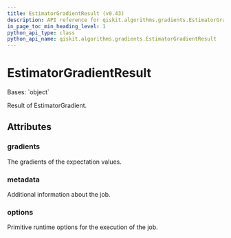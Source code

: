 ```yaml
---
title: EstimatorGradientResult (v0.43)
description: API reference for qiskit.algorithms.gradients.EstimatorGradientResult in qiskit v0.43
in_page_toc_min_heading_level: 1
python_api_type: class
python_api_name: qiskit.algorithms.gradients.EstimatorGradientResult
---
```


# EstimatorGradientResult

<Class id="qiskit.algorithms.gradients.EstimatorGradientResult" isDedicatedPage={true} github="https://github.com/qiskit/qiskit/tree/stable/0.24/qiskit/algorithms/gradients/estimator_gradient_result.py" signature="EstimatorGradientResult(gradients, metadata, options)" modifiers="class">
  Bases: `object`

  Result of EstimatorGradient.

  ## Attributes

  ### gradients

  <Attribute id="qiskit.algorithms.gradients.EstimatorGradientResult.gradients" attributeTypeHint="list[np.ndarray]">
    The gradients of the expectation values.
  </Attribute>

  ### metadata

  <Attribute id="qiskit.algorithms.gradients.EstimatorGradientResult.metadata" attributeTypeHint="list[dict[str, Any]]">
    Additional information about the job.
  </Attribute>

  ### options

  <Attribute id="qiskit.algorithms.gradients.EstimatorGradientResult.options" attributeTypeHint="Options">
    Primitive runtime options for the execution of the job.
  </Attribute>
</Class>


